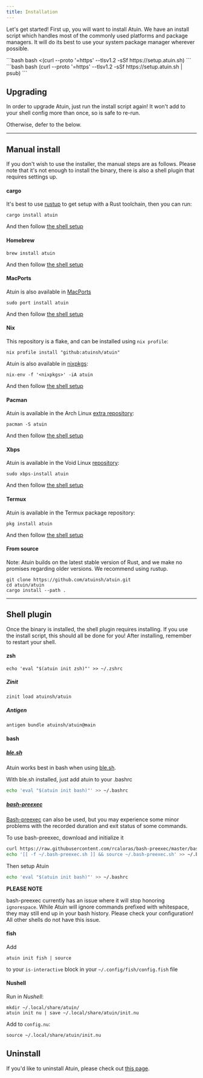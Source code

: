 ```yaml
---
title: Installation
---
```



Let's get started! First up, you will want to install Atuin. We have an install
script which handles most of the commonly used platforms and package managers.
It will do its best to use your system package manager wherever possible.

<Tabs>
  <TabItem label="bash/zsh">
  ```bash
  bash <(curl --proto '=https' --tlsv1.2 -sSf https://setup.atuin.sh)
  ```
  </TabItem>

  <TabItem label="fish">
  ```bash
  bash (curl --proto '=https' --tlsv1.2 -sSf https://setup.atuin.sh | psub)
  ```
  </TabItem>
</Tabs>


<LinkCard
  title="Setup sync"
  description="Move on to the next step, or read on for a manual install"
  href="/guide/sync/"
/>

## Upgrading

In order to upgrade Atuin, just run the install script again! It won't add to
your shell config more than once, so is safe to re-run.

Otherwise, defer to the below.

---

## Manual install

If you don't wish to use the installer, the manual steps are as follows. Please
note that it's not enough to install the binary, there is also a shell plugin
that requires settings up.

#### cargo

It's best to use [rustup](https://rustup.rs/) to get setup with a Rust
toolchain, then you can run:

```
cargo install atuin
```
  
And then follow [the shell setup](#shell-plugin)

#### Homebrew

```
brew install atuin
```
  
And then follow [the shell setup](#shell-plugin)
  
#### MacPorts

Atuin is also available in [MacPorts](https://ports.macports.org/port/atuin/)  
  
```
sudo port install atuin
```
  
And then follow [the shell setup](#shell-plugin)

#### Nix

This repository is a flake, and can be installed using `nix profile`:

```
nix profile install "github:atuinsh/atuin"
```

Atuin is also available in [nixpkgs](https://github.com/NixOS/nixpkgs):

```
nix-env -f '<nixpkgs>' -iA atuin
```

And then follow [the shell setup](#shell-plugin)
#### Pacman

Atuin is available in the Arch Linux [extra repository](https://archlinux.org/packages/extra/x86_64/atuin/):

```
pacman -S atuin
```
  
And then follow [the shell setup](#shell-plugin)

#### Xbps

Atuin is available in the Void Linux [repository](https://github.com/void-linux/void-packages/tree/master/srcpkgs/atuin):

```
sudo xbps-install atuin
```

And then follow [the shell setup](#shell-plugin)

#### Termux

Atuin is available in the Termux package repository:

```
pkg install atuin
```
  
And then follow [the shell setup](#shell-plugin)

#### From source

Note: Atuin builds on the latest stable version of Rust, and we make no
promises regarding older versions. We recommend using rustup.

```
git clone https://github.com/atuinsh/atuin.git
cd atuin/atuin
cargo install --path .
```

---

## Shell plugin

Once the binary is installed, the shell plugin requires installing. If you use
the install script, this should all be done for you! After installing, remember to restart your shell.

#### zsh

```
echo 'eval "$(atuin init zsh)"' >> ~/.zshrc
```

##### Zinit

```sh
zinit load atuinsh/atuin
```

##### Antigen  
  
```sh  
antigen bundle atuinsh/atuin@main
```

#### bash

##### [ble.sh](https://github.com/akinomyoga/ble.sh)

Atuin works best in bash when using [ble.sh](https://github.com/akinomyoga/ble.sh).

With ble.sh installed, just add atuin to your .bashrc

```bash
echo 'eval "$(atuin init bash)"' >> ~/.bashrc
```

##### [bash-preexec](https://github.com/rcaloras/bash-preexec)

[Bash-preexec](https://github.com/rcaloras/bash-preexec) can also be used, but you may experience some minor problems with the recorded duration and exit status of some commands.

To use bash-preexec, download and initialize it

```bash
curl https://raw.githubusercontent.com/rcaloras/bash-preexec/master/bash-preexec.sh -o ~/.bash-preexec.sh
echo '[[ -f ~/.bash-preexec.sh ]] && source ~/.bash-preexec.sh' >> ~/.bashrc
```

Then setup Atuin

```bash
echo 'eval "$(atuin init bash)"' >> ~/.bashrc
```

**PLEASE NOTE**

bash-preexec currently has an issue where it will stop honoring `ignorespace`. While Atuin will ignore commands prefixed with whitespace, they may still end up in your bash history. Please check your configuration! All other shells do not have this issue.

#### fish

Add

```
atuin init fish | source
```

to your `is-interactive` block in your `~/.config/fish/config.fish` file
  
#### Nushell

Run in *Nushell*:

```
mkdir ~/.local/share/atuin/
atuin init nu | save ~/.local/share/atuin/init.nu
```

Add to `config.nu`:

```
source ~/.local/share/atuin/init.nu
```

## Uninstall

If you'd like to uninstall Atuin, please check out [this page](https://docs.atuin.sh/uninstall/).

